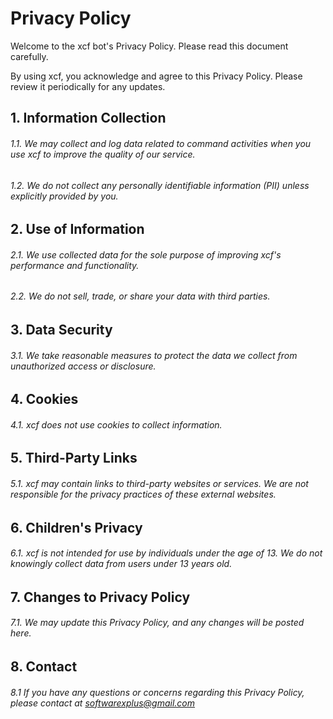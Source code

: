 # Privacy Policy

Welcome to the xcf bot's Privacy Policy. Please read this document carefully.

By using xcf, you acknowledge and agree to this Privacy Policy. Please review it periodically for any updates.

## 1. Information Collection

###### 1.1. We may collect and log data related to command activities when you use xcf to improve the quality of our service.

###### 1.2. We do not collect any personally identifiable information (PII) unless explicitly provided by you.

## 2. Use of Information

###### 2.1. We use collected data for the sole purpose of improving xcf's performance and functionality.

###### 2.2. We do not sell, trade, or share your data with third parties.

## 3. Data Security

###### 3.1. We take reasonable measures to protect the data we collect from unauthorized access or disclosure.

## 4. Cookies

###### 4.1. xcf does not use cookies to collect information.

## 5. Third-Party Links

###### 5.1. xcf may contain links to third-party websites or services. We are not responsible for the privacy practices of these external websites.

## 6. Children's Privacy

###### 6.1. xcf is not intended for use by individuals under the age of 13. We do not knowingly collect data from users under 13 years old.

## 7. Changes to Privacy Policy

###### 7.1. We may update this Privacy Policy, and any changes will be posted here.

## 8. Contact

###### 8.1 If you have any questions or concerns regarding this Privacy Policy, please contact at softwarexplus@gmail.com
